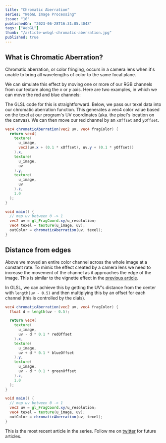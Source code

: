 ```yaml
---
title: "Chromatic Aberration"
series: "WebGL Image Processing"
issue: "10"
publishedOn: "2023-06-28T16:31:05.404Z"
tags: ["WebGL"]
thumb: "/article-webgl-chromatic-aberration.jpg"
published: true
---
```


<WebGLImageProcessingIntro />

## What is Chromatic Aberration?

Chromatic aberration, or color fringing, occurs in a camera lens when it's unable to bring all wavelengths of color to the same focal plane.

We can simulate this effect by moving one or more of our RGB channels from our texture along the $x$ or $y$ axis. Here are two examples, in which we can move the red and blue channels:

<Dither step="chromatic-aberration-red" />

<Dither step="chromatic-aberration-blue" />

The GLSL code for this is straightforward. Below, we pass our texel data into our chromatic aberration function. This generates a vec4 color value based on the texel at our program's UV coordinates (aka. the pixel's location on the canvas). We can then move our red channel by an `xOffset` and `yOffset`. 

```glsl
vec4 chromaticAberration(vec2 uv, vec4 fragColor) {
  return vec4(
    texture(
      u_image, 
      vec2(uv.x + (0.1 * xOffset), uv.y + (0.1 * yOffset))
    ).x,
    texture(
      u_image, 
      uv
    ).y,
    texture(
      u_image, 
      uv
    ).z,
    1.0
  );
}

void main() {
  // map uv between 0 -> 1
  vec2 uv = gl_FragCoord.xy/u_resolution;
  vec4 texel = texture(u_image, uv);
  outColor = chromaticAberration(uv, texel);
}
```

## Distance from edges

Above we moved an entire color channel across the whole image at a constant rate. To mimic the effect created by a camera lens we need to increase the movement of the channel as it approaches the edge of the image. This is similar to the vignette effect in the [previous article](/p/webgl-vignette).

<Dither step="chromatic-aberration" />

In GLSL, we can achieve this by getting the UV's distance from the center with `length(uv - 0.5)` and then multiplying this by an offset for each channel (this is controlled by the dials).

```glsl 
vec4 chromaticAberration(vec2 uv, vec4 fragColor) {
  float d = length(uv - 0.5);

  return vec4(
    texture(
      u_image, 
      uv - d * 0.1 * redOffset
    ).x,
    texture(
      u_image, 
      uv + d * 0.1 * blueOffset
    ).y,
    texture(
      u_image, 
      uv - d * 0.1 * greenOffset
    ).z,
    1.0
  );
}

void main() {
  // map uv between 0 -> 1
  vec2 uv = gl_FragCoord.xy/u_resolution;
  vec4 texel = texture(u_image, uv);
  outColor = chromaticAberration(uv, texel);
}
```

This is the most recent article in the series. Follow me on [twitter](https://twitter.com/maximmcnair) for future articles.

